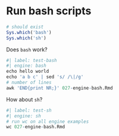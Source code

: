# Run bash scripts

```r
# should exist
Sys.which('bash')
Sys.which('sh')
```

Does `bash` work?

```r
#| label: test-bash
#| engine: bash
echo hello world
echo 'a b c' | sed 's/ /\|/g'
# number of lines
awk 'END{print NR;}' 027-engine-bash.Rmd
```

How about `sh`?

```r
#| label: test-sh
#| engine: sh
# run wc on all engine examples
wc 027-engine-bash.Rmd
```
